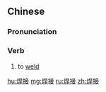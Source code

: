 {{also|銲接}}
==Chinese==
{{zh-forms|t2=銲接}}

===Pronunciation===
{{zh-pron
|m=hànjiē
|c=hon6 zip3
|cat=v
}}

===Verb===
{{zh-verb}}

# to [[weld]]

[[hu:焊接]]
[[mg:焊接]]
[[ru:焊接]]
[[zh:焊接]]